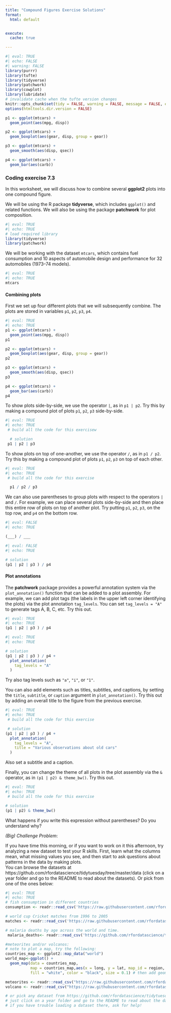 ```yaml
---
title: "Compound Figures Exercise Solutions"
format: 
  html: default


execute:
  cache: true

---
```




```r
#| eval: TRUE
#| echo: FALSE
#| warning: FALSE
library(purrr)
library(tufte)
library(tidyverse)
library(patchwork)
library(cowplot)
library(lubridate)
# invalidate cache when the tufte version changes
knitr::opts_chunk$set(tidy = FALSE, warning = FALSE, message = FALSE, eval = FALSE,  echo=TRUE, comment = "", cache.extra = packageVersion('tufte'))
options(htmltools.dir.version = FALSE)

p1 <- ggplot(mtcars) + 
  geom_point(aes(mpg, disp))

p2 <- ggplot(mtcars) + 
  geom_boxplot(aes(gear, disp, group = gear))

p3 <- ggplot(mtcars) + 
  geom_smooth(aes(disp, qsec))

p4 <- ggplot(mtcars) + 
  geom_bar(aes(carb))
```

### Coding exercise 7.3

In this worksheet, we will discuss how to combine several **ggplot2** plots into one compound figure.

We will be using the R package **tidyverse**, which includes `ggplot()` and related functions. We will also be using the package **patchwork** for plot composition.

```r
#| eval: TRUE
#| echo: TRUE
# load required library
library(tidyverse)
library(patchwork)
```

We will be working with the dataset `mtcars`, which contains fuel consumption and 10 aspects of automobile design and performance for 32 automobiles (1973–74 models).

```r
#| eval: TRUE
#| echo: TRUE
mtcars
```
#### Combining plots

First we set up four different plots that we will subsequently combine. The plots are stored in variables `p1`, `p2`, `p3`, `p4`.

```r
#| eval: TRUE
#| echo: TRUE
p1 <- ggplot(mtcars) + 
  geom_point(aes(mpg, disp))
p1  

p2 <- ggplot(mtcars) + 
  geom_boxplot(aes(gear, disp, group = gear))
p2

p3 <- ggplot(mtcars) + 
  geom_smooth(aes(disp, qsec))
p3

p4 <- ggplot(mtcars) + 
  geom_bar(aes(carb))
p4
```


To show plots side-by-side, we use the operator `|`, as in `p1 | p2`. Try this by making a compound plot of plots `p1`, `p2`, `p3` side-by-side.

```r
#| eval: TRUE
#| echo: TRUE
 # build all the code for this exercisew

  # solution 
 p1 | p2 | p3
```


To show plots on top of one-another, we use the operator `/`, as in `p1 / p2`. Try this by making a compound plot of plots `p1`, `p2`, `p3` on top of each other.

```r
#| eval: TRUE
#| echo: TRUE
 # build all the code for this exercise

  p1 / p2 / p3
```


We can also use parentheses to group plots with respect to the operators `|` and `/`. For example, we can place several plots side-by-side and then place this entire row of plots on top of another plot. Try putting `p1`, `p2`, `p3`, on the top row, and `p4` on the bottom row.

```r
#| eval: FALSE
#| echo: TRUE

(___) / ___
```

```r
#| eval: FALSE
#| echo: TRUE

# solution
(p1 | p2 | p3 ) / p4
```

#### Plot annotations

The **patchwork** package provides a powerful annotation system via the `plot_annotation()` function that can be added to a plot assembly. For example, we can add plot tags (the labels in the upper left corner identifying the plots) via the plot annotation `tag_levels`. You can set `tag_levels = "A"` to generate tags A, B, C, etc. Try this out.

```r
#| eval: TRUE
#| echo: TRUE
(p1 | p2 | p3 ) / p4
```

```r
#| eval: TRUE
#| echo: TRUE

# solution
(p1 | p2 | p3 ) / p4 +
  plot_annotation(
    tag_levels = "A"
  )
```
Try also tag levels such as `"a"`, `"i"`, or `"1"`.

You can also add elements such as titles, subtitles, and captions, by setting the `title`, `subtitle`, or `caption` argument in `plot_annotation()`. Try this out by adding an overall title to the figure from the previous exercise.

```r
#| eval: TRUE
#| echo: TRUE
 # build all the code for this exercise

 # solution
(p1 | p2 | p3 ) / p4 +
  plot_annotation(
    tag_levels = "A",
    title = "Various observations about old cars"
  )
```


Also set a subtitle and a caption.

Finally, you can change the theme of all plots in the plot assembly via the `&` operator, as in `(p1 | p2) & theme_bw()`. Try this out.

```r
#| eval: TRUE
#| echo: TRUE
 # build all the code for this exercise

# solution
(p1 | p2) & theme_bw()
```

What happens if you write this expression without parentheses? Do you understand why?


*(Big) Challenge Problem*:

If you have time this morning, or if you want to work on it this afternoon, try analyzing a new dataset to test your R skills. First, learn what the columns mean, what missing values you see, and then start to ask questions about patterns in the data by making plots.   
You can browse the datasets at https://github.com/rfordatascience/tidytuesday/tree/master/data (click on a year folder and go to the README to read about the datasets). Or pick from one of the ones below:

```r
#| eval: TRUE
#| echo: TRUE
# fish consumption in different countries 
consumption <- readr::read_csv('https://raw.githubusercontent.com/rfordatascience/tidytuesday/master/data/2021/2021-10-12/fish-and-seafood-consumption-per-capita.csv')

# world cup Cricket matches from 1996 to 2005
matches <- readr::read_csv('https://raw.githubusercontent.com/rfordatascience/tidytuesday/master/data/2021/2021-11-30/matches.csv')

# malaria deaths by age across the world and time. 
 malaria_deaths<- readr::read_csv('https://github.com/rfordatascience/tidytuesday/blob/master/data/2018/2018-11-13/malaria_deaths_age.csv')

#meteorites and/or volcanos:
# note to plot a map, try the following:
countries_map <- ggplot2::map_data("world")
world_map<-ggplot() + 
  geom_map(data = countries_map, 
           map = countries_map,aes(x = long, y = lat, map_id = region, group = group),
           fill = "white", color = "black", size = 0.1) # then add geom_point() to this map to add lat/long points

meteorites <- readr::read_csv("https://raw.githubusercontent.com/rfordatascience/tidytuesday/master/data/2019/2019-06-11/meteorites.csv")
volcano <- readr::read_csv("https://raw.githubusercontent.com/rfordatascience/tidytuesday/master/data/2020/2020-05-12/volcano.csv")

# or pick any dataset from https://github.com/rfordatascience/tidytuesday/tree/master/data , 
# just click on a year folder and go to the README to read about the datasets
# if you have trouble loading a dataset there, ask for help!
```